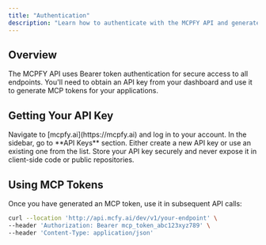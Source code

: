 ```yaml
---
title: "Authentication"
description: "Learn how to authenticate with the MCPFY API and generate MCP tokens"
---
```


## Overview

The MCPFY API uses Bearer token authentication for secure access to all endpoints. You'll need to obtain an API key from your dashboard and use it to generate MCP tokens for your applications.

## Getting Your API Key

<Steps>
<Step title="Login to MCPFY Dashboard">
  Navigate to [mcpfy.ai](https://mcpfy.ai) and log in to your account.
</Step>

<Step title="Access API Keys">
  In the sidebar, go to **API Keys** section.
</Step>

<Step title="Create or Use API Key">
  Either create a new API key or use an existing one from the list.
  
  <Warning>
  Store your API key securely and never expose it in client-side code or public repositories.
  </Warning>
</Step>
</Steps>



## Using MCP Tokens

Once you have generated an MCP token, use it in subsequent API calls:

```bash
curl --location 'http://api.mcfy.ai/dev/v1/your-endpoint' \
--header 'Authorization: Bearer mcp_token_abc123xyz789' \
--header 'Content-Type: application/json'
```


